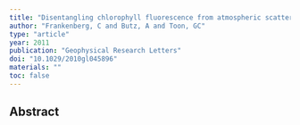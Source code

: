 ```yaml
---
title: "Disentangling chlorophyll fluorescence from atmospheric scattering effects in O2 A-band spectra of reflected sun-light"
author: "Frankenberg, C and Butz, A and Toon, GC"
type: "article"
year: 2011
publication: "Geophysical Research Letters"
doi: "10.1029/2010gl045896"
materials: ""
toc: false
---
```


## Abstract

